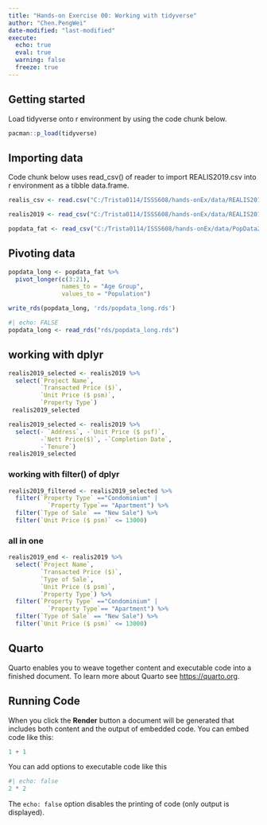 ```yaml
---
title: "Hands-on Exercise 00: Working with tidyverse"
author: "Chen.PengWei"
date-modified: "last-modified"
execute:
  echo: true
  eval: true
  warning: false
  freeze: true
---
```


## Getting started

Load tidyverse onto r environment by using the code chunk below.

```r
pacman::p_load(tidyverse)
```

## Importing data

Code chunk below uses read_csv() of reader to import REALIS2019.csv into r environment as a tibble data.frame.

```r
realis_csv <- read.csv("C:/Trista0114/ISSS608/hands-onEx/data/REALIS2019.csv")

```

```r
realis2019 <- read_csv("C:/Trista0114/ISSS608/hands-onEx/data/REALIS2019.csv")
```


```r

popdata_fat <- read_csv("C:/Trista0114/ISSS608/hands-onEx/data/PopData2019_fat.csv")
```


## Pivoting data

```r

popdata_long <- popdata_fat %>%
  pivot_longer(c(3:21),
               names_to = "Age Group",
               values_to = "Population") 
```


```r

write_rds(popdata_long, 'rds/popdata_long.rds')
```


```r
#| echo: FALSE
popdata_long <- read_rds("rds/popdata_long.rds")

```

## working with dplyr
```r
realis2019_selected <- realis2019 %>%
  select(`Project Name`,
         `Transacted Price ($)`,
         `Unit Price ($ psm)`,
         `Property Type`)
 realis2019_selected
```

```r
realis2019_selected <- realis2019 %>%
  select(- `Address`, -`Unit Price ($ psf)`, 
         -`Nett Price($)`, -`Completion Date`, 
         -`Tenure`)
realis2019_selected
```

### working with filter() of dplyr

```r
realis2019_filtered <- realis2019_selected %>%
  filter(`Property Type` =="Condominium" |
           `Property Type`== "Apartment") %>%
  filter(`Type of Sale` == "New Sale") %>%
  filter(`Unit Price ($ psm)` <= 13000)
```
### all in one
```r
realis2019_end <- realis2019 %>%
  select(`Project Name`,
         `Transacted Price ($)`,
         `Type of Sale`,
         `Unit Price ($ psm)`,
         `Property Type`) %>%
  filter(`Property Type` =="Condominium" |
           `Property Type`== "Apartment") %>%
  filter(`Type of Sale` == "New Sale") %>%
  filter(`Unit Price ($ psm)` <= 13000)
```
## Quarto

Quarto enables you to weave together content and executable code into a finished document. To learn more about Quarto see <https://quarto.org>.

## Running Code

When you click the **Render** button a document will be generated that includes both content and the output of embedded code. You can embed code like this:

```r
1 + 1
```

You can add options to executable code like this

```r
#| echo: false
2 * 2
```

The `echo: false` option disables the printing of code (only output is displayed).
